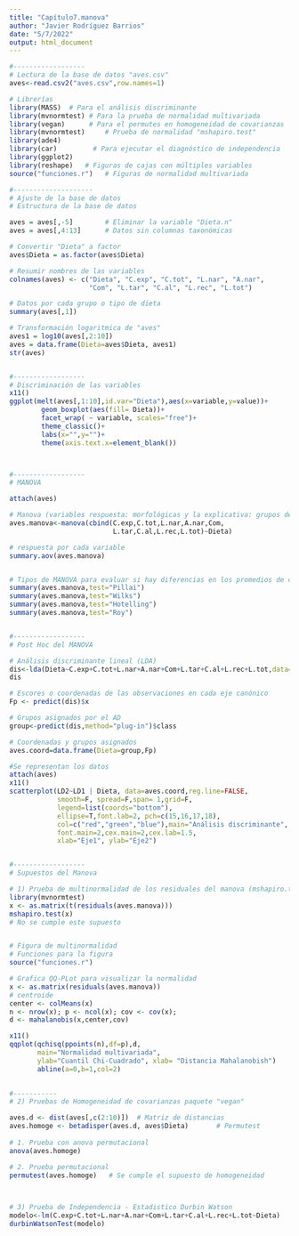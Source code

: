 ---
title: "Capítulo7.manova"
author: "Javier Rodríguez Barrios"
date: "5/7/2022"
output: html_document
---


```{r, message= FALSE, warning= FALSE}
#------------------
# Lectura de la base de datos "aves.csv"
aves<-read.csv2("aves.csv",row.names=1)

# Librerías
library(MASS)  # Para el análisis discriminante 
library(mvnormtest) # Para la prueba de normalidad multivariada
library(vegan)      # Para el permutes en homogeneidad de covarianzas
library(mvnormtest)     # Prueba de normalidad "mshapiro.test"
library(ade4)
library(car)	     # Para ejecutar el diagnóstico de independencia
library(ggplot2)
library(reshape)   # Figuras de cajas con múltiples variables
source("funciones.r")   # Figuras de normalidad multivariada

#--------------------
# Ajuste de la base de datos
# Estructura de la base de datos

aves = aves[,-5]        # Eliminar la variable "Dieta.n"
aves = aves[,4:13]      # Datos sin columnas taxonómicas

# Convertir "Dieta" a factor
aves$Dieta = as.factor(aves$Dieta)

# Resumir nombres de las variables
colnames(aves) <- c("Dieta", "C.exp", "C.tot", "L.nar", "A.nar",
                    "Com", "L.tar", "C.al", "L.rec", "L.tot")

# Datos por cada grupo o tipo de dieta
summary(aves[,1])

# Transformación logaritmica de "aves"
aves1 = log10(aves[,2:10])
aves = data.frame(Dieta=aves$Dieta, aves1)
str(aves)


#------------------
# Discriminación de las variables
x11()
ggplot(melt(aves[,1:10],id.var="Dieta"),aes(x=variable,y=value))+
        geom_boxplot(aes(fill= Dieta))+            
        facet_wrap( ~ variable, scales="free")+
        theme_classic()+
        labs(x="",y="")+
        theme(axis.text.x=element_blank())



#------------------
# MANOVA  

attach(aves)

# Manova (variables respuesta: morfológicas y la explicativa: grupos de dietas)
aves.manova<-manova(cbind(C.exp,C.tot,L.nar,A.nar,Com,
                          L.tar,C.al,L.rec,L.tot)~Dieta)

# respuesta por cada variable
summary.aov(aves.manova)


# Tipos de MANOVA para evaluar si hay diferencias en los promedios de cada dieta 
summary(aves.manova,test="Pillai")
summary(aves.manova,test="Wilks")
summary(aves.manova,test="Hotelling")
summary(aves.manova,test="Roy")


#------------------
# Post Hoc del MANOVA

# Análisis discriminante lineal (LDA)
dis<-lda(Dieta~C.exp+C.tot+L.nar+A.nar+Com+L.tar+C.al+L.rec+L.tot,data=aves)
dis

# Escores o coordenadas de las observaciones en cada eje canónico
Fp <- predict(dis)$x

# Grupos asignados por el AD
group<-predict(dis,method="plug-in")$class

# Coordenadas y grupos asignados
aves.coord=data.frame(Dieta=group,Fp)

#Se representan los datos
attach(aves)
x11()
scatterplot(LD2~LD1 | Dieta, data=aves.coord,reg.line=FALSE, 
            smooth=F, spread=F,span= 1,grid=F,
            legend=list(coords="bottom"), 
            ellipse=T,font.lab=2, pch=c(15,16,17,18),
            col=c("red","green","blue"),main="Análisis discriminante",
            font.main=2,cex.main=2,cex.lab=1.5,
            xlab="Eje1", ylab="Eje2")


#------------------
# Supuestos del Manova

# 1) Prueba de multinormalidad de los residuales del manova (mshapiro.test)
library(mvnormtest)
x <- as.matrix(t(residuals(aves.manova)))
mshapiro.test(x)
# No se cumple este supuesto


# Figura de multinormalidad
# Funciones para la figura
source("funciones.r")

# Grafica QQ-PLot para visualizar la normalidad
x <- as.matrix(residuals(aves.manova)) 
# centroide
center <- colMeans(x) 
n <- nrow(x); p <- ncol(x); cov <- cov(x); 
d <- mahalanobis(x,center,cov) 

x11()
qqplot(qchisq(ppoints(n),df=p),d,
       main="Normalidad multivariada",
       ylab="Cuantil Chi-Cuadrado", xlab= "Distancia Mahalanobish")
       abline(a=0,b=1,col=2) 

       
#-----------
# 2) Pruebas de Homogeneidad de covarianzas paquete "vegan"

aves.d <- dist(aves[,c(2:10)])	# Matriz de distancias
aves.homoge <- betadisper(aves.d, aves$Dieta)		# Permutest
       
# 1. Prueba con anova permutacional
anova(aves.homoge)

# 2. Prueba permutacional
permutest(aves.homoge)   # Se cumple el supuesto de homogeneidad

       

# 3) Prueba de Independencia - Estadistico Durbin Watson
modelo<-lm(C.exp+C.tot+L.nar+A.nar+Com+L.tar+C.al+L.rec+L.tot~Dieta)
durbinWatsonTest(modelo)

```

